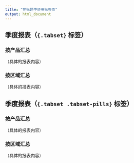 ```yaml
---
title: "在标题中使用标签页"
output: html_document
---
```



## 季度报表（`{.tabset}` 标签） {.tabset}

### 按产品汇总

（具体的报表内容）

### 按区域汇总

（具体的报表内容）


## 季度报表（`{.tabset .tabset-pills}` 标签） {.tabset .tabset-pills}

### 按产品汇总

（具体的报表内容）

### 按区域汇总

（具体的报表内容）

